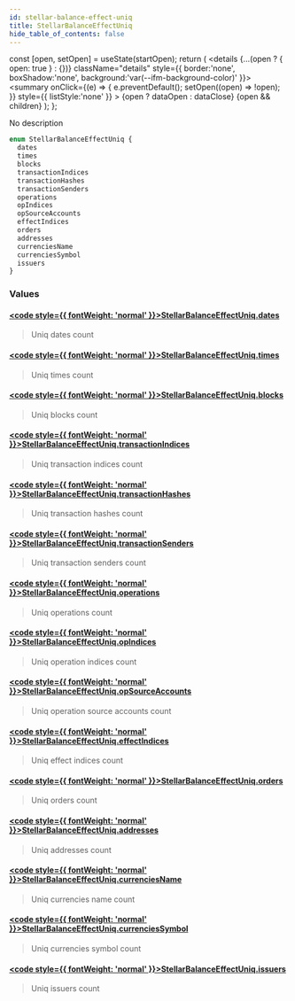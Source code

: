 ```yaml
---
id: stellar-balance-effect-uniq
title: StellarBalanceEffectUniq
hide_table_of_contents: false
---
```







  const [open, setOpen] = useState(startOpen);
  return (
    <details {...(open ? { open: true } : {})} className="details" style={{ border:'none', boxShadow:'none', background:'var(--ifm-background-color)' }}>
      <summary
        onClick={(e) => {
          e.preventDefault();
          setOpen((open) => !open);
        }}
        style={{ listStyle:'none' }}
      >
      {open ? dataOpen : dataClose}
      </summary>
      {open && children}
    </details>
  );
};








No description


```graphql
enum StellarBalanceEffectUniq {
  dates
  times
  blocks
  transactionIndices
  transactionHashes
  transactionSenders
  operations
  opIndices
  opSourceAccounts
  effectIndices
  orders
  addresses
  currenciesName
  currenciesSymbol
  issuers
}
```




### Values

#### [<code style={{ fontWeight: 'normal' }}>StellarBalanceEffectUniq.<b>dates</b></code>](#)  
> 
> 
> Uniq dates count
> 

#### [<code style={{ fontWeight: 'normal' }}>StellarBalanceEffectUniq.<b>times</b></code>](#)  
> 
> 
> Uniq times count
> 

#### [<code style={{ fontWeight: 'normal' }}>StellarBalanceEffectUniq.<b>blocks</b></code>](#)  
> 
> 
> Uniq blocks count
> 

#### [<code style={{ fontWeight: 'normal' }}>StellarBalanceEffectUniq.<b>transactionIndices</b></code>](#)  
> 
> 
> Uniq transaction indices count
> 

#### [<code style={{ fontWeight: 'normal' }}>StellarBalanceEffectUniq.<b>transactionHashes</b></code>](#)  
> 
> 
> Uniq transaction hashes count
> 

#### [<code style={{ fontWeight: 'normal' }}>StellarBalanceEffectUniq.<b>transactionSenders</b></code>](#)  
> 
> 
> Uniq transaction senders count
> 

#### [<code style={{ fontWeight: 'normal' }}>StellarBalanceEffectUniq.<b>operations</b></code>](#)  
> 
> 
> Uniq operations count
> 

#### [<code style={{ fontWeight: 'normal' }}>StellarBalanceEffectUniq.<b>opIndices</b></code>](#)  
> 
> 
> Uniq operation indices count
> 

#### [<code style={{ fontWeight: 'normal' }}>StellarBalanceEffectUniq.<b>opSourceAccounts</b></code>](#)  
> 
> 
> Uniq operation source accounts count
> 

#### [<code style={{ fontWeight: 'normal' }}>StellarBalanceEffectUniq.<b>effectIndices</b></code>](#)  
> 
> 
> Uniq effect indices count
> 

#### [<code style={{ fontWeight: 'normal' }}>StellarBalanceEffectUniq.<b>orders</b></code>](#)  
> 
> 
> Uniq orders count
> 

#### [<code style={{ fontWeight: 'normal' }}>StellarBalanceEffectUniq.<b>addresses</b></code>](#)  
> 
> 
> Uniq addresses count
> 

#### [<code style={{ fontWeight: 'normal' }}>StellarBalanceEffectUniq.<b>currenciesName</b></code>](#)  
> 
> 
> Uniq currencies name count
> 

#### [<code style={{ fontWeight: 'normal' }}>StellarBalanceEffectUniq.<b>currenciesSymbol</b></code>](#)  
> 
> 
> Uniq currencies symbol count
> 

#### [<code style={{ fontWeight: 'normal' }}>StellarBalanceEffectUniq.<b>issuers</b></code>](#)  
> 
> 
> Uniq issuers count
> 



